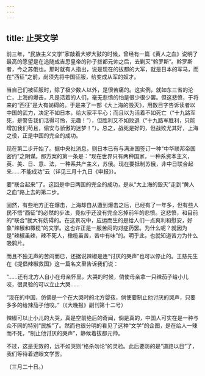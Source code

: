 ```yaml
---
---
---
```

title: 止哭文学
---



前三年，“民族主义文学”家敲着大锣大鼓的时候，曾经有一篇《黄人之血》说明了最高的愿望是在追随成吉思皇帝的孙子拔都元帅之后，去剿灭“斡罗斯”。斡罗斯者，今之苏俄也。那时就有人指出，说是现在的拔都的大军，就是日本的军马，而在“西征”之前，尚须先将中国征服，给变成从军的奴才。

当自己们被征服时，除了极少数人以外，是很苦痛的。这实例，就如东三省的沦亡，上海的爆击，凡是活着的人们，毫无悲愤的怕是很少很少罢。但这悲愤，于将来的“西征”是大有妨碍的。于是来了一部《大上海的毁灭》，用数目字告诉读者以中国的武力，决定不如日本，给大家平平心；而且以为活着不如死亡（“十九路军死，是警告我们活得可怜，无趣！”），但胜利又不如败退（“十九路军胜利，只能增加我们苟且，偷安与骄傲的迷梦！”）。总之，战死是好的，但战败尤其好，上海之役，正是中国的完全的成功。

现在第二步开始了。据中央社消息，则日本已有与满洲国签订一种“中华联邦帝国密约”之阴谋。那方案的第一条是：“现在世界只有两种国家，一种系资本主义，英、美、日、意、法，一种系共产主义，苏俄。现在要抵制苏俄，非中日联合起来……不能成功”云（详见三月十九日《申报》）。

要“联合起来”了。这回是中日两国的完全的成功，是从“大上海的毁灭”走到“黄人之血”路上去的第二步。

固然，有些地方正在爆击，上海却自从遭到爆击之后，已经有了一年多，但有些人民不悟“西征”的必然的步法，竟似乎还没有完全忘掉前年的悲愤。这悲愤，和目前的“联合”就大有妨碍的。在这景况中，应运而生的是给人们一点爽利和慰安，好象“辣椒和橄榄”的文学。这也许正是一服苦闷的对症药罢。为什么呢？就因为是“辣椒虽辣，辣不死人，橄榄虽苦，苦中有味”的。明乎此，也就知道苦力为什么吸鸦片。

而且不独无声的苦闷而已，还据说辣椒是连“讨厌的哭声”也可以停止的。王慈先生在《提倡辣椒救国》这一篇名文里告诉我们说：

“……还有北方人自小在母亲怀里，大哭的时候，倘使母亲拿一只辣茄子给小儿咬，很灵验的可以立止大哭……

“现在的中国，仿佛是一个在大哭时的北方婴孩，倘使要制止他讨厌的哭声，只要多多的给辣茄子他咬。”（《大晚报》副刊第十二号）

辣椒可以止小儿的大哭，真是空前绝后的奇闻，倘是真的，中国人可实在是一种与众不同的特别“民族”了。然而也很分明的看见了这种“文学”的企图，是在给人一辣而不死，“制止他讨厌的哭声”，静候着拔都元帅。

不过，这是无效的，远不如哭则“格杀勿论”的灵验。此后要防的是“道路以目”了，我们等待着遮眼文学罢。

（三月二十日。）